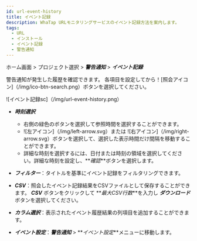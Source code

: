 ```yaml
---
id: url-event-history
title: イベント記録
description: WhaTap URLモニタリングサービスのイベント記録方法を案内します。
tags:
  - URL
  - インストール
  - イベント記録
  - 警告通知
---
```


ホーム画面 > プロジェクト選択 > **_警告通知_** > **_イベント記録_**

警告通知が発生した履歴を確認できます。 各項目を設定してから！[照会アイコン]（/img/ico-btn-search.png）ボタンを選択してください。

![イベント記録sc]（/img/url-event-history.png）

-   **_時刻選択_**

    -   右側の緑色のボタンを選択して参照時間を選択することができます。
    -   ![左アイコン]（/img/left-arrow.svg）または ![右アイコン]（/img/right-arrow.svg）ボタンを選択して、選択した表示時間だけ間隔を移動することができます。
    -   詳細な時刻を選択するには、日付または時刻の領域を選択してください。詳細な時刻を設定し、**_確認_**ボタンを選択します。

-   **_フィルター_**：タイトルを基準にイベント記録をフィルタリングできます。

-   **_CSV_**：照会したイベント記録結果をCSVファイルとして保存することができます。 **_CSV_** ボタンをクリックして **_最大CSV行数_**を入力し **_ダウンロード_** ボタンを選択してください。

-   **_カラム選択_**：表示されたイベント履歴結果の列項目を追加することができます。

-   **_イベント設定_**：**_警告通知_** > **_イベント設定_**メニューに移動します。

<!-- 

이벤트 기록을 프로젝트에서 조회하고자 하는 경우 ***경고 알림*** > ***이벤트 기록*** 메뉴를 이용할 수 있습니다.

모니터링 중인 프로젝트 화면에서는 실시간으로 발생하는 이벤트에 대해서도 알림을 제공합니다.
![프로젝트 화면 실시간 알림](https://img.whatap.io/media/user_guide_url/13_EventList1.png)

-->
